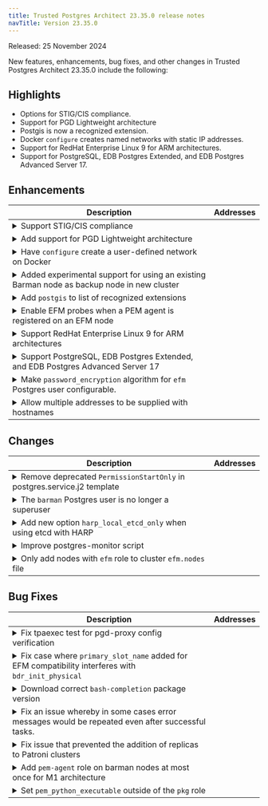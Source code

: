 ```yaml
---
title: Trusted Postgres Architect 23.35.0 release notes
navTitle: Version 23.35.0
---
```


Released: 25 November 2024

New features, enhancements, bug fixes, and other changes in Trusted Postgres Architect 23.35.0 include the following:

## Highlights

- Options for STIG/CIS compliance.
- Support for PGD Lightweight architecture
- Postgis is now a recognized extension.
- Docker `configure` creates named networks with static IP addresses.
- Support for RedHat Enterprise Linux 9 for ARM architectures.
- Support for PostgreSQL, EDB Postgres Extended, and EDB Postgres Advanced Server 17.

## Enhancements

<table class="table w-100"><thead><tr><th>Description</th><th width="10%">Addresses</th></tr></thead><tbody>
<tr><td><details><summary>Support STIG/CIS compliance</summary><hr/><p>TPA now supports command-line options to create a cluster configured to conform to many of the requirements of the STIG and CIS security standards. These options cause TPA to set postgresql.conf settings as defined in the relevant standards, to install required extensions, to configure other aspects of system behaviour such as filesystem permissions and user connection limits, and to check for other requirements such as FIPS crypto standards which TPA can't directly impose. The clusters thus generated are not certified by TPA to conform to the standards, but much of the groundwork of creating a conforming cluster is now automated.</p></details></td><td></td></tr>
<tr><td><details><summary>Add support for PGD Lightweight architecture</summary><hr/><p>TPA is now able to generate a PGD Lightweight architecture comprised of three nodes in two locations (2 nodes in Primary and one in Disaster Recovery) designed to ease migrations from physical replication. Users can now run <code>tpaexec configure lw -a Lightweight --postgresql 15</code>.</p></details></td><td></td></tr>
<tr><td><details><summary>Have <code>configure</code> create a user-defined network on Docker</summary><hr/><p>The configure command will now automatically add a named network and static IP addresses to config.yml when Docker is the selected platform. The network name is the same as the cluster name and the address range follows the existing semantics of the --network option with the exception that only one subnet is used for the whole cluster rather than one per location. If a subnet prefix is not specified by the user, TPA will attempt to select a prefix which results in a subnet large enough to fit the whole cluster. The key <code>ip_address</code> may now be used to specify a static IP for a Docker instance as long as a named network is specified in the config.yml.</p></details></td><td></td></tr>
<tr><td><details><summary>Added experimental support for using an existing Barman node as backup node in new cluster</summary><hr/><p>When using an existing Barman node as a backup node in a new cluster, users can set <code>barman_shared: true</code> in the Barman instance's vars with the platform set to <code>bare</code> and other information supplied as usual for bare instances. This change allows TPA to skip some configuration steps that would otherwise fail due to usermod issues, as the Barman user already has running processes from previous deployments. The shared Barman instance is treated as a bare instance, so the required access, including the Barman user's access to the target PostgreSQL instances, must be already in place. Copying the Barman user's keys from the original cluster to the new cluster can be used to achieve this, see the Barman section of the TPA documentation for detailed information.</p></details></td><td></td></tr>
<tr><td><details><summary>Add <code>postgis</code> to list of recognized extensions</summary><hr/><p>The PostGIS package will automatically be added when a user specifies <code>postgis</code> as an entry in either <code>postgres_extensions</code> or the list of extensions named under <code>postgres_databases</code>. Also enables the CRB (Code Ready Builder) repository for RHEL-compatible distributions so PostGIS dependencies can be installed.</p></details></td><td></td></tr>
<tr><td><details><summary>Enable EFM probes when a PEM agent is registered on an EFM node</summary><hr/><p>The <code>--efm-install-path</code> and <code>--efm-cluster-name</code> flags are set when a PEM server is registered on an EFM node. The <code>Streaming Replication</code>, <code>Failover Manager Node Status</code> and <code>Failover Manager Cluster Info</code> probes are enabled when a PEM agent is registered on an EFM node.</p></details></td><td></td></tr>
<tr><td><details><summary>Support RedHat Enterprise Linux 9 for ARM architectures</summary><hr/><p>Packages are now published targeting RHEL 9 ARM64, and TPA supports deployments using this architecture and OS. Also updated the list of supported AWS images to include the RedHat 9 ARM64 AMI provided by Amazon. The default <code>instance_type</code> for ARM64 EC2 instances has been updated from <code>a1</code> to <code>t4g</code>, which is the current generation processor available for burstable general purpose workloads.</p></details></td><td></td></tr>
<tr><td><details><summary>Support PostgreSQL, EDB Postgres Extended, and EDB Postgres Advanced Server 17</summary><hr/><p>Clusters can be configured to use PostgreSQL, EDB Postgres Extended and EDB Postgres Advanced Server version 17. Barman no longer needs to install the postgres server package to get the <code>pg_receivewal</code> binary when using EDB Postgres Advanced Server 17 or EDB Postgres Extended 17 since the binary has been added to the client package for these versions. TPA raises an architecture error when a cluster is configured with <code>repmgr</code> as the failover_manager as it is not available for Postgres 17. Updated documentation to reflect supported versions.</p></details></td><td></td></tr>
<tr><td><details><summary>Make <code>password_encryption</code> algorithm for <code>efm</code> Postgres user configurable.</summary><hr/><p>Expose a configurable <code>efm_user_password_encryption</code> variable which should be set to either <code>'md5'</code> or <code>'scram-sha-256'</code> depending on user requirements. This controls the <code>auth-method</code> for the <code>efm</code> Postgres user in <code>pg_hba.conf</code> and the algorithm used for generating it's encrypted password. In clusters deployed with <code>compliance</code> configured to <code>stig</code>, the 'efm' Postgres user's <code>auth-method</code> in <code>pg_hba.conf</code> will be set to <code>scram-sha-256</code> since FIPS-enabled operating systems do not allow <code>md5</code> to be used.</p></details></td><td></td></tr>
<tr><td><details><summary>Allow multiple addresses to be supplied with hostnames</summary><hr/><p>When using the <code>--hostnames-from</code> option to <code>tpaexec configure</code>, you can now include two ip addresses on each line, which will be included in the generated config.yml as public_ip and private_ip.</p></details></td><td></td></tr>
</tbody></table>


## Changes

<table class="table w-100"><thead><tr><th>Description</th><th width="10%">Addresses</th></tr></thead><tbody>
<tr><td><details><summary>Remove deprecated <code>PermissionStartOnly</code> in postgres.service.j2 template</summary><hr/><p><code>PermissionsStartOnly</code> has been deprecated and is now achieved via <code>ExecStartPost=+/bin/bash...</code> syntax</p></details></td><td></td></tr>
<tr><td><details><summary>The <code>barman</code> Postgres user is no longer a superuser</summary><hr/><p>Certain required privileges are granted to Postgres role, <code>barman_role</code>, which is then granted to the <code>barman</code> Postgres user. This avoids creating the <code>barman</code> user as a superuser. This role can also be granted to other Postgres users by adding it to their <code>granted_roles</code> list using <code>postgres/createuser</code>. The <code>barman_role</code> is created as part of the Barman tasks; if Barman is not used, this role will not be created. Therefore, the task that grants privileges to this role is only executed if the <code>barman_role</code> username is in the list of Postgres users that are created. The 'barman' user now has <code>NOSUPERUSER</code> explicitly specified as a role attribute. If a cluster was deployed with a previous TPA version (which created the 'barman' user as a superuser), deploying with this version will remove the <code>superuser</code> role attribute from the <code>barman</code> user.</p></details></td><td></td></tr>
<tr><td><details><summary>Add new option <code>harp_local_etcd_only</code> when using etcd with HARP</summary><hr/><p>Add new optional var <code>harp_local_etcd_only</code> available when using etcd with HARP. This option tells HARP manager to connect to local etcd node. This recommendation follows the best practices learnt by doing the same when <code>bdr</code> as consensus procotol is being used. The default mode of adding multiple endpoints can lead to performance issues in some cases. This option is added to give more control to the user.</p></details></td><td></td></tr>
<tr><td><details><summary>Improve postgres-monitor script</summary><hr/><p>Improve postgres-monitor script to better manage recoverable errors and add retries on network errors to ensure that it won't return failure when it just didn't allow enough time for postgres service to be fully started.</p></details></td><td></td></tr>
<tr><td><details><summary>Only add nodes with <code>efm</code> role to cluster <code>efm.nodes</code> file</summary><hr/><p>Previously the <code>pemserver</code> and <code>barman</code> nodes were added to the <code>Allowed node host list</code> in EFM when they were not relevant to EFM functions. Refactored the task that writes the <code>efm.node</code> configuration to only include those nodes that have <code>efm</code> in their list of roles.</p></details></td><td></td></tr>
</tbody></table>


## Bug Fixes

<table class="table w-100"><thead><tr><th>Description</th><th width="10%">Addresses</th></tr></thead><tbody>
<tr><td><details><summary>Fix tpaexec test for pgd-proxy config verification</summary><hr/><p>Fixed a bug whereby the test that ensures the current pgd-proxy configuration matches the expected configuration would fail for version &lt; 5.5.0. This fix ensures that TPA won't try to query configuration keys added in version 5.5.0.</p></details></td><td></td></tr>
<tr><td><details><summary>Fix case where <code>primary_slot_name</code> added for EFM compatibility interferes with <code>bdr_init_physical</code></summary><hr/><p>A <code>primary_slot_name</code> is configured on the primary node to ensure the old primary uses a physical slot for replication during an EFM switchover. However, 'bdr_init_physical' attempts to use it for node initialisation and hangs indefinitely since the slot does not exist in a PGD installation. This <code>primary_slot_name</code> is now conditionally set explicitly when the <code>failover_manager</code> is EFM to avoid setting it unnecessarily.</p></details></td><td></td></tr>
<tr><td><details><summary>Download correct <code>bash-completion</code> package version</summary><hr/><p>If the <code>pgdcli_package_version</code> is specified in <code>config.yml</code>, the <code>bash-completion</code> package is incorrectly named because the <code>packages_for</code> filter erroneously appends the <code>pgdcli_package_version</code> to the package name. This results in an attempt to download a nonexistant package. The <code>bash-completion</code> package is now appended to the list after the <code>packages_for</code> filter, since it's version is independent from the <code>pgdcli_package_version</code>.</p></details></td><td></td></tr>
<tr><td><details><summary>Fix an issue whereby in some cases error messages would be repeated even after successful tasks.</summary><hr/><p>TPA now clears the error message stack after each task to ensure messages are not spuriously repeated</p></details></td><td></td></tr>
<tr><td><details><summary>Fix issue that prevented the addition of replicas to Patroni clusters</summary><hr/><p>Fixed an issue whereby new replicas in Patroni clusters would fail with errors related to replication slots.</p></details></td><td></td></tr>
<tr><td><details><summary>Add <code>pem-agent</code> role on barman nodes at most once for M1 architecture</summary><hr/><p>If <code>--enable-pem</code> and <code>--enable-pg-backup-api</code> are passed to <code>tpaexec configure</code>, <code>pem-agent</code> is added twice to the <code>barman</code> node if it is also a <code>witness</code>. Fixed by consolidating both <code>if</code> statements together to only evaluate the conditions once.</p></details></td><td></td></tr>
<tr><td><details><summary>Set <code>pem_python_executable</code> outside of the <code>pkg</code> role</summary><hr/><p>Fixed a bug whereby if the user excluded the <code>pkg</code> selector, later PEM-related tasks would fail because the <code>pem_python_executable</code> fact had not been set.</p></details></td><td></td></tr>
</tbody></table>


